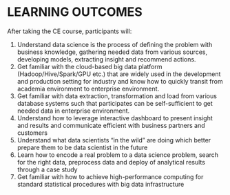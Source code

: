 # LEARNING OUTCOMES

After taking the CE course, participants will:

1. Understand data science is the process of defining the problem with business knowledge, gathering needed data from various sources, developing models, extracting insight and recommend actions.
1. Get familiar with the cloud-based big data platform (Hadoop/Hive/Spark/GPU etc.) that are widely used in the development and production setting for industry and know how to quickly transit from academia environment to enterprise environment. 
1. Get familiar with data extraction, transformation and load from various database systems such that participates can be self-sufficient to get needed data in enterprise environment.
1. Understand how to leverage interactive dashboard to present insight and results and communicate efficient with business partners and customers
1. Understand what data scientists “in the wild” are doing which better prepare them to be data scientist in the future
1. Learn how to encode a real problem to a data science problem, search for the right data, preprocess data and deploy of analytical results through a case study
1. Get familiar with how to achieve high-performance computing for standard statistical procedures with big data infrastructure
